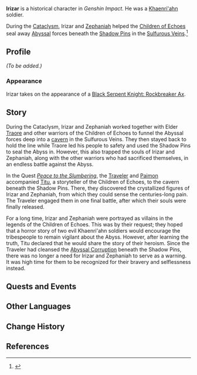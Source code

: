 {{Stub}}
{{Character Infobox
|type             = Mentioned
|image            = NPC Irizar.png
|realname         = <!-- Optional, if different from in-game name -->
|deceased         = Past
|region           = Khaenri'ah
|affiliation      = 
|title            = 

|ancestry         = <!-- Clan/family -->
|father           = 
|mother           = 
|spouse           = 
|sibling          = 
|child            = 
|relative         = 

|voiceEN          = 
|voiceCN          = 
|voiceJP          = 
|voiceKR          = 
}}
'''Irizar''' is a historical character in ''Genshin Impact''. He was a [[Khaenri'ah]]n soldier.

During the [[Cataclysm]], Irizar and [[Zephaniah]] helped the [[Children of Echoes]] seal away [[Abyss]]al forces beneath the [[Shadow Pins]] in the [[Sulfurous Veins]].<ref name="PS">{{Ref/Quest|Peace to the Slumbering}}</ref>

==Profile==
<!-- Detailed story/lore information goes here. -->
''(To be added.)''

===Appearance===
Irizar takes on the appearance of a [[Black Serpent Knight: Rockbreaker Ax]].

==Story==
During the Cataclysm, Irizar and Zephaniah worked together with Elder [[Traore]] and other warriors of the Children of Echoes to funnel the Abyssal forces deep into a [[Land of Myriad Megaliths|cavern]] in the Sulfurous Veins. They then stayed back to hold the line while Traore led his people to safety and used the Shadow Pins to seal the Abyss in. However, this also trapped the souls of Irizar and Zephaniah, along with the other warriors who had sacrificed themselves, in an endless battle against the Abyss.

In the Quest ''[[Peace to the Slumbering]]'', the [[Traveler]] and [[Paimon]] accompanied [[Titu]], a storyteller of the Children of Echoes, to the cavern beneath the Shadow Pins. There, they discovered the crystallized figures of Irizar and Zephaniah, from which they could sense the centuries-long pain. The Traveler engaged them in one final battle, after which their souls were finally released.

For a long time, Irizar and Zephaniah were portrayed as villains in the legends of the Children of Echoes. This was by their request; they hoped that a horror story of two evil Khaenri'ahn soldiers would encourage the tribespeople to remain vigilant about the Abyss. However, after learning the truth, Titu declared that he would share the story of their heroism. Since the Traveler had cleansed the [[Abyssal Corruption]] beneath the Shadow Pins, there was no longer a need for Irizar and Zephaniah to serve as a warning. It was high time for them to be recognized for their bravery and selflessness instead.

==Quests and Events==
{{Quests and Events}}
<!--
==Notes==
{{Reflist|note=1}}
-->
==Other Languages==
{{Other Languages|default_hidden=1
|en      = Irizar
|zhs     = 伊利萨
|zhs_rm  = Yīlìsà
|zht     = 伊利薩
|zht_rm  = Yīlìsà
|ja      = エレアザル
|ko      = 엘르아살
|es      = Irizar
|fr      = Irizar
|ru      = Иризар
|th      = Irizar
|vi      = Irizar
|de      = Irizar
|id      = Irizar
|pt      = Irizar
|tr      = Irizar
|it      = Irizar
}}

==Change History==
{{Change History|introduced=5.0}}

==References==
{{Reflist}}